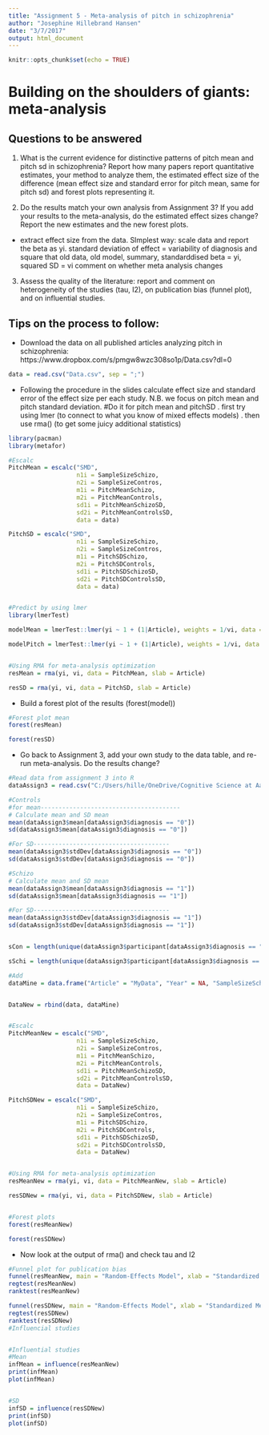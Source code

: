 ```yaml
---
title: "Assignment 5 - Meta-analysis of pitch in schizophrenia"
author: "Josephine Hillebrand Hansen"
date: "3/7/2017"
output: html_document
---
```


```r
knitr::opts_chunk$set(echo = TRUE)
```

# Building on the shoulders of giants: meta-analysis

## Questions to be answered

1. What is the current evidence for distinctive patterns of pitch mean and pitch sd in schizophrenia? Report how many papers report quantitative estimates, your method to analyze them, the estimated effect size of the difference (mean effect size and standard error for pitch mean, same for pitch sd) and forest plots representing it. 

2. Do the results match your own analysis from Assignment 3? If you add your results to the meta-analysis, do the estimated effect sizes change? Report the new estimates and the new forest plots.
- extract effect size from the data. SImplest way: scale data and report the beta as yi. standard deviation of effect = variability of diagnosis and square that
old data, old model, summary, standarddised beta = yi, squared SD = vi
comment on whether meta analysis changes

3. Assess the quality of the literature: report and comment on heterogeneity of the studies (tau, I2), on publication bias (funnel plot), and on influential studies.

## Tips on the process to follow:

- Download the data on all published articles analyzing pitch in schizophrenia: https://www.dropbox.com/s/pmgw8wzc308so1p/Data.csv?dl=0
```r
data = read.csv("Data.csv", sep = ";")
```


- Following the procedure in the slides calculate effect size and standard error of the effect size per each study. N.B. we focus on pitch mean and pitch standard deviation. #Do it for pitch mean and pitchSD
 . first try using lmer (to connect to what you know of mixed effects models)
 . then use rma() (to get some juicy additional statistics)

```r
library(pacman)
library(metafor)

#Escalc
PitchMean = escalc("SMD",
                   n1i = SampleSizeSchizo,
                   n2i = SampleSizeContros,
                   m1i = PitchMeanSchizo,
                   m2i = PitchMeanControls,
                   sd1i = PitchMeanSchizoSD,
                   sd2i = PitchMeanControlsSD,
                   data = data)

PitchSD = escalc("SMD",
                   n1i = SampleSizeSchizo,
                   n2i = SampleSizeContros,
                   m1i = PitchSDSchizo,
                   m2i = PitchSDControls,
                   sd1i = PitchSDSchizoSD,
                   sd2i = PitchSDControlsSD,
                   data = data)


#Predict by using lmer
library(lmerTest)

modelMean = lmerTest::lmer(yi ~ 1 + (1|Article), weights = 1/vi, data = PitchMean, control = lmerControl(check.nobs.vs.nlev = "ignore", check.nobs.vs.nRE = "ignore"))

modelPitch = lmerTest::lmer(yi ~ 1 + (1|Article), weights = 1/vi, data = PitchSD, control = lmerControl(check.nobs.vs.nlev = "ignore", check.nobs.vs.nRE = "ignore"))


#Using RMA for meta-analysis optimization
resMean = rma(yi, vi, data = PitchMean, slab = Article)

resSD = rma(yi, vi, data = PitchSD, slab = Article)

```


- Build a forest plot of the results (forest(model))
 
```r
#Forest plot mean
forest(resMean)

forest(resSD)


```

- Go back to Assignment 3, add your own study to the data table, and re-run meta-analysis. Do the results change?

```r
#Read data from assignment 3 into R
dataAssign3 = read.csv("C:/Users/hille/OneDrive/Cognitive Science at Aarhus University/2017 - Experimental Methods 3/assignments/Assignment-3/Assignment-3/dataExtractSchizo.csv")

#Controls
#for mean---------------------------------------
# Calculate mean and SD mean
mean(dataAssign3$mean[dataAssign3$diagnosis == "0"])
sd(dataAssign3$mean[dataAssign3$diagnosis == "0"])

#For SD--------------------------------------
mean(dataAssign3$stdDev[dataAssign3$diagnosis == "0"])
sd(dataAssign3$stdDev[dataAssign3$diagnosis == "0"])

#Schizo
# Calculate mean and SD mean
mean(dataAssign3$mean[dataAssign3$diagnosis == "1"])
sd(dataAssign3$mean[dataAssign3$diagnosis == "1"])

#For SD--------------------------------------
mean(dataAssign3$stdDev[dataAssign3$diagnosis == "1"])
sd(dataAssign3$stdDev[dataAssign3$diagnosis == "1"])


sCon = length(unique(dataAssign3$participant[dataAssign3$diagnosis == "0"]))

sSchi = length(unique(dataAssign3$participant[dataAssign3$diagnosis == "1"]))

#Add
dataMine = data.frame("Article" = "MyData", "Year" = NA, "SampleSizeSchizo" = sSchi, "SampleSizeContros" = sCon, "PitchMeanControls" = 149.0399, "PitchMeanControlsSD" = 55.38506, "PitchMeanSchizo" = 141.0266, "PitchMeanSchizoSD" = 49.09909, "PitchSDControls" = 22.75408, "PitchSDControlsSD" = 32.83777, "PitchSDSchizo" = 25.78532, "PitchSDSchizoSD" = 18.59616)


DataNew = rbind(data, dataMine)


#Escalc
PitchMeanNew = escalc("SMD",
                   n1i = SampleSizeSchizo,
                   n2i = SampleSizeContros,
                   m1i = PitchMeanSchizo,
                   m2i = PitchMeanControls,
                   sd1i = PitchMeanSchizoSD,
                   sd2i = PitchMeanControlsSD,
                   data = DataNew)

PitchSDNew = escalc("SMD",
                   n1i = SampleSizeSchizo,
                   n2i = SampleSizeContros,
                   m1i = PitchSDSchizo,
                   m2i = PitchSDControls,
                   sd1i = PitchSDSchizoSD,
                   sd2i = PitchSDControlsSD,
                   data = DataNew)


#Using RMA for meta-analysis optimization
resMeanNew = rma(yi, vi, data = PitchMeanNew, slab = Article)

resSDNew = rma(yi, vi, data = PitchSDNew, slab = Article)


#Forest plots
forest(resMeanNew)

forest(resSDNew)


```


- Now look at the output of rma() and check tau and I2

```r
#Funnel plot for publication bias
funnel(resMeanNew, main = "Random-Effects Model", xlab = "Standardized Mean Differences")
regtest(resMeanNew)
ranktest(resMeanNew)

funnel(resSDNew, main = "Random-Effects Model", xlab = "Standardized Mean Differences")
regtest(resSDNew)
ranktest(resSDNew)
#Influencial studies


#Influential studies
#Mean
infMean = influence(resMeanNew)
print(infMean)
plot(infMean)


#SD
infSD = influence(resSDNew)
print(infSD)
plot(infSD)

```

